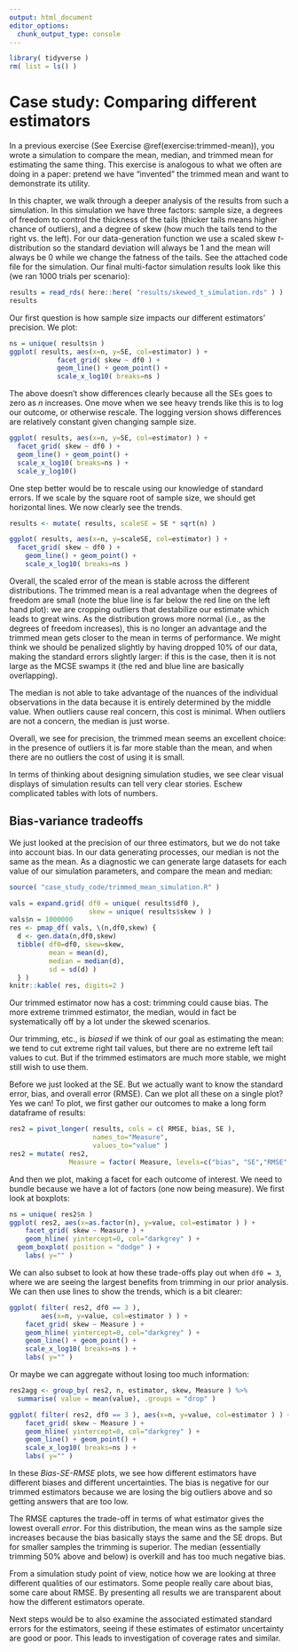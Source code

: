 ```yaml
---
output: html_document
editor_options: 
  chunk_output_type: console
---
```

```r
library( tidyverse )
rm( list = ls() )
```


# Case study: Comparing different estimators


In a previous exercise (See Exercise \@ref(exercise:trimmed-mean)), you wrote a simulation to compare the mean, median, and trimmed mean for estimating the same thing.
This exercise is analogous to what we often are doing in a paper: pretend we have "invented" the trimmed mean and want to demonstrate its utility.

In this chapter, we walk through a deeper analysis of the results from such a simulation.
In this simulation we have three factors: sample size, a degrees of freedom to control the thickness of the tails (thicker tails means higher chance of outliers), and a degree of skew (how much the tails tend to the right vs. the left).
For our data-generation function we use a scaled skew $t$-distribution so the standard deviation will always be 1 and the mean will always be 0 while we change the fatness of the tails.
See the attached code file for the simulation. 
Our final multi-factor simulation results look like this (we ran 1000 trials per scenario):

```r
results = read_rds( here::here( "results/skewed_t_simulation.rds" ) )
results
```

Our first question is how sample size impacts our different estimators' precision.
We plot:

```r
ns = unique( results$n )
ggplot( results, aes(x=n, y=SE, col=estimator) ) +
            facet_grid( skew ~ df0 ) +
            geom_line() + geom_point() +
            scale_x_log10( breaks=ns )
```

The above doesn't show differences clearly because all the SEs goes to zero as $n$ increases.
One move when we see heavy trends like this is to log our outcome, or otherwise rescale. The logging version shows differences are relatively constant given changing sample size.

```r
ggplot( results, aes(x=n, y=SE, col=estimator) ) +
  facet_grid( skew ~ df0 ) +
  geom_line() + geom_point() +
  scale_x_log10( breaks=ns ) +
  scale_y_log10()
```

One step better would be to rescale using our knowledge of standard errors.
If we scale by the square root of sample size, we should get horizontal lines.
We now clearly see the trends.

```r
results <- mutate( results, scaleSE = SE * sqrt(n) )
```


```r
ggplot( results, aes(x=n, y=scaleSE, col=estimator) ) +
  facet_grid( skew ~ df0 ) +
    geom_line() + geom_point() +
    scale_x_log10( breaks=ns )
```

Overall, the scaled error of the mean is stable across the different distributions. 
The trimmed mean is a real advantage when the degrees of freedom are small (note the blue line is far below the red line on the left hand plot): we are cropping outliers that destabilize our estimate which leads to great wins.
As the distribution grows more normal (i.e., as the degrees of freedom increases), this is no longer an advantage and the trimmed mean gets closer to the mean in terms of
performance.
We might think we should be penalized slightly by having dropped 10% of our data, making the standard errors slightly larger: if this is the case, then it is not large as the MCSE swamps it (the red and blue line are basically overlapping).

The median is not able to take advantage of the nuances of the individual observations in the data because it is entirely determined by the middle value.
When outliers cause real concern, this cost is minimal. When outliers are not a concern, the median is just worse.

Overall, we see for precision, the trimmed mean seems an excellent choice: in the presence of
outliers it is far more stable than the mean, and when there are no outliers
the cost of using it is small.

In terms of thinking about designing simulation studies, we see clear
visual displays of simulation results can tell very clear stories. Eschew
complicated tables with lots of numbers.


## Bias-variance tradeoffs

We just looked at the precision of our three estimators, but we do not take into account bias.
In our data generating processes, our median is not the same as the mean.
As a diagnostic we can generate large datasets for each value of our simulation parameters, and compare the mean and median:

```r
source( "case_study_code/trimmed_mean_simulation.R" )

vals = expand.grid( df0 = unique( results$df0 ),
                    skew = unique( results$skew ) )
vals$n = 1000000
res <- pmap_df( vals, \(n,df0,skew) {
  d <- gen.data(n,df0,skew)
  tibble( df0=df0, skew=skew,
          mean = mean(d),
          median = median(d),
          sd = sd(d) )
  } )
knitr::kable( res, digits=2 )
```

Our trimmed estimator now has a cost: trimming could cause bias.
The more extreme trimmed estimator, the median, would in fact be systematically off by a lot under the skewed scenarios.

Our trimming, etc., is *biased* if we think of our goal as estimating the
mean: we tend to cut extreme right tail values, but there are no extreme left tail values to cut.
But if the trimmed estimators are much more stable, we might still
wish to use them. 

Before we just looked at the SE.
But we actually want to
know the standard error, bias, and overall error (RMSE).
Can we plot all these on a single plot?  Yes we can!
To plot, we first gather our outcomes to make a long form dataframe of results:

```r
res2 = pivot_longer( results, cols = c( RMSE, bias, SE ), 
                     names_to="Measure",
                     values_to="value" )
res2 = mutate( res2, 
               Measure = factor( Measure, levels=c("bias", "SE","RMSE" )))
```

And then we plot, making a facet for each outcome of interest.
We need to bundle because we have a lot of factors (one now being measure).
We first look at boxplots:

```r
ns = unique( res2$n )
ggplot( res2, aes(x=as.factor(n), y=value, col=estimator ) ) +
    facet_grid( skew ~ Measure ) +
    geom_hline( yintercept=0, col="darkgrey" ) +
  geom_boxplot( position = "dodge" ) +
    labs( y="" )
```

We can also subset to look at how these trade-offs play out when `df0 = 3`, where we are seeing the largest benefits from trimming in our prior analysis.
We can then use lines to show the trends, which is a bit clearer:

```r
ggplot( filter( res2, df0 == 3 ), 
        aes(x=n, y=value, col=estimator ) ) +
    facet_grid( skew ~ Measure ) +
    geom_hline( yintercept=0, col="darkgrey" ) +
    geom_line() + geom_point() +
    scale_x_log10( breaks=ns ) +
    labs( y="" )
```

Or maybe we can aggregate without losing too much information:

```r
res2agg <- group_by( res2, n, estimator, skew, Measure ) %>%
  summarise( value = mean(value), .groups = "drop" )

ggplot( filter( res2, df0 == 3 ), aes(x=n, y=value, col=estimator ) ) +
    facet_grid( skew ~ Measure ) +
    geom_hline( yintercept=0, col="darkgrey" ) +
    geom_line() + geom_point() +
    scale_x_log10( breaks=ns ) +
    labs( y="" )
```

In these _Bias-SE-RMSE_ plots, we see how different estimators have different biases and different
uncertainties.
The bias is negative for our trimmed estimators because we
are losing the big outliers above and so getting answers that are too low.

The RMSE captures the trade-off in terms of what estimator gives the lowest
overall *error*.  For this distribution, the mean wins as the sample size
increases because the bias basically stays the same and the SE drops.  But
for smaller samples the trimming is superior.  The median (essentially
trimming 50% above and below) is overkill and has too much negative bias.

From a simulation study point of view, notice how we are looking at three
different qualities of our estimators. Some people really care about bias,
some care about RMSE.  By presenting all results we are transparent about how
the different estimators operate.

Next steps would be to also examine the associated estimated standard errors
for the estimators, seeing if these estimates of estimator uncertainty are
good or poor.  This leads to investigation of coverage rates and similar.

